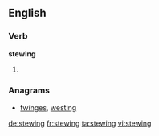 ==English==

===Verb===
'''stewing'''

# {{present participle of|stew}}

===Anagrams===
* [[twinges#English|twinges]], [[westing#English|westing]]

[[de:stewing]]
[[fr:stewing]]
[[ta:stewing]]
[[vi:stewing]]
